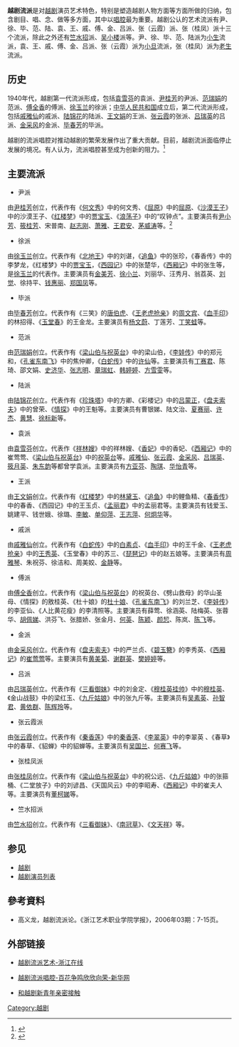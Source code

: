 '''越剧流派'''是对[[越剧|越剧]]演员艺术特色，特别是塑造越剧人物方面等方面所做的归纳，包含剧目、唱、念、做等多方面，其中以[[唱腔|唱腔]]最为重要。越剧公认的艺术流派有尹、徐、毕、范、陆、袁、王、戚、傅、金、吕派、张（云霞）派、张（桂凤）派十三个流派，除此之外还有[[竺水招|竺水招]]派、[[吴小楼|吴小楼]]派等。尹、徐、毕、范、陆派为[[小生|小生]]流派，袁、王、戚、傅、金、吕派、张（云霞）派为[[小旦|小旦]]流派，张（桂凤）派为[[老生|老生]]流派。

== 历史 ==
1940年代，越剧第一代流派形成，包括[[袁雪芬|袁雪芬]]的袁派、[[尹桂芳|尹桂芳]]的尹派、[[范瑞娟|范瑞娟]]的范派、[[傅全香|傅全香]]的傅派、[[徐玉兰_(越剧演员)|徐玉兰]]的徐派；[[中华人民共和国|中华人民共和国]]成立后，第二代流派形成，包括[[戚雅仙|戚雅仙]]的戚派、[[陆锦花|陆锦花]]的陆派、[[王文娟|王文娟]]的王派、[[张云霞|张云霞]]的张派、[[吕瑞英|吕瑞英]]的吕派、[[金采风|金采风]]的金派、[[毕春芳|毕春芳]]的毕派。

越剧的流派唱腔对推动越剧的繁荣发展作出了重大贡献。目前，越剧流派面临停止发展的境况。有人认为，流派唱腔甚至成为创新的阻力。<ref>{{Cite web |url=http://pinglun.eastday.com/p/20081213/u1a4041933.html |title=下个一百年越剧怎么演-东方网 |access-date=2009-02-14 |archive-date=2019-05-21 |archive-url=https://web.archive.org/web/20190521025159/http://pinglun.eastday.com/p/20081213/u1a4041933.html |dead-url=no }}</ref>

== 主要流派 ==
* 尹派
由[[尹桂芳|尹桂芳]]创立，代表作有《[[何文秀|何文秀]]》中的何文秀、《[[屈原|屈原]]》中的[[屈原|屈原]]、《[[沙漠王子|沙漠王子]]》中的沙漠王子、《[[红楼梦|红楼梦]]》中的[[贾宝玉|贾宝玉]]、《[[浪荡子|浪荡子]]》中的“叹钟点”。主要演员有[[尹小芳|尹小芳]]、[[筱桂芳|筱桂芳]]、宋普南、[[赵志刚|赵志刚]]、[[萧雅|萧雅]]、[[王君安|王君安]]、[[茅威涛|茅威涛]]等。<ref>{{Cite web |url=http://culture.zjol.com.cn/05culture/system/2006/03/22/006528221.shtml |title=越剧流派艺术尹派-浙江在线 |access-date=2009-02-14 |archive-url=https://web.archive.org/web/20160304105000/http://culture.zjol.com.cn/05culture/system/2006/03/22/006528221.shtml |archive-date=2016-03-04 |dead-url=yes }}</ref>
* 徐派
由[[徐玉兰_(越剧演员)|徐玉兰]]创立。代表作有《[[北地王|北地王]]》中的刘谌，《[[追鱼|追鱼]]》中的张珍，《春香传》中的李梦龙，《红楼梦》中的[[贾宝玉|贾宝玉]]，《[[西园记|西园记]]》中的张楚华，《[[西厢记|西厢记]]》中的张生等，是[[徐玉兰_(越剧演员)|徐玉兰]]的代表作。主要演员有[[金美芳|金美芳]]、[[徐小兰|徐小兰]]、刘丽华、汪秀月、翁荔英、[[刘觉|刘觉]]、徐持平、[[钱惠丽|钱惠丽]]、[[郑国凤|郑国凤]]等。
* 毕派 
由[[毕春芳|毕春芳]]创立。代表作有《三笑》的[[唐伯虎|唐伯虎]]、《[[王老虎抢亲|王老虎抢亲]]》的[[周文宾|周文宾]]、《[[血手印|血手印]]》的林招得、《[[玉堂春|玉堂春]]》的王金龙。主要演员有[[杨文蔚|杨文蔚]]、丁莲芳、[[丁笑蛙|丁笑蛙]]等。
* 范派
由[[范瑞娟|范瑞娟]]创立。代表作有《[[梁山伯与祝英台|梁山伯与祝英台]]》中的梁山伯，《[[李娃传|李娃传]]》中的郑元和，《[[孔雀东南飞|孔雀东南飞]]》中的焦仲卿，《[[白蛇传|白蛇传]]》中的[[许仙|许仙]]等。主要演员有[[丁赛君|丁赛君]]、陈琦、邵文娟、[[史济华|史济华]]、[[张志明|张志明]]、[[章瑞虹|章瑞虹]]、[[韩婷婷|韩婷婷]]、[[方雪雯|方雪雯]]等。
* 陆派 
由[[陆锦花|陆锦花]]创立。代表作有《[[珍珠塔|珍珠塔]]》中的方卿、《彩楼记》中的[[吕蒙正|吕蒙正]]，《[[盘夫索夫|盘夫索夫]]》中的曾荣、《[[情探|情探]]》中的王魁等。主要演员有曹银娣、陆文治、[[夏赛丽|夏赛丽]]、[[许杰_(演员)|许杰]]、[[黄慧|黄慧]]、[[徐标新|徐标新]]等。 
* 袁派 
由[[袁雪芬|袁雪芬]]创立。代表作《[[祥林嫂|祥林嫂]]》中的祥林嫂、《[[香妃|香妃]]》中的香妃、《[[西厢记|西厢记]]》中的崔莺莺、《[[梁山伯与祝英台|梁山伯与祝英台]]》中的[[祝英台|祝英台]]等。[[戚雅仙|戚雅仙]]、[[张云霞|张云霞]]、[[金采风|金采风]]、[[吕瑞英|吕瑞英]]、[[筱月英|筱月英]]、[[朱东韵|朱东韵]]等都曾学袁派。主要演员有[[方亚芬|方亚芬]]、[[陶琪|陶琪]]、[[华怡青|华怡青]]等。
* 王派 
由[[王文娟|王文娟]]创立。代表作有《[[红楼梦|红楼梦]]》中的[[林黛玉|林黛玉]]、《[[追鱼|追鱼]]》中的鲤鱼精、《[[春香传|春香传]]》中的春香、《西园记》中的王玉贞、《[[孟丽君|孟丽君]]》中的孟丽君等。主要演员有钱爱玉、姚建平、钱世娥、徐璐、[[李敏_(越剧)|李敏]]、[[单仰萍|单仰萍]]、[[王志萍|王志萍]]、[[何炯华|何炯华]]等。
* 戚派 
由[[戚雅仙|戚雅仙]]创立。代表作有《[[白蛇传|白蛇传]]》中的[[白素贞|白素贞]]、《[[血手印|血手印]]》中的王千金、《[[王老虎抢亲|王老虎抢亲]]》中的[[王秀英|王秀英]]、《玉堂春》中的苏三、《[[琵琶记|琵琶记]]》中的赵五娘等。主要演员有[[周雅琴|周雅琴]]、朱祝芬、徐洁和、周美姣、[[金静|金静]]等。
* 傅派
由[[傅全香|傅全香]]创立。代表作有《[[梁山伯与祝英台|梁山伯与祝英台]]》的祝英台、《劈山救母》的华山圣母、《情探》的敫桂英、《杜十娘》的[[杜十娘|杜十娘]]、《[[孔雀东南飞|孔雀东南飞]]》的刘兰芝、《[[李娃传|李娃传]]》的李亚仙、《人比黄花瘦》的李清照等。主要演员有薛莺、徐涵英、陆梅英、张蓉华、[[胡佩娣|胡佩娣]]、洪芬飞、张腊娇、张金月、[[何英|何英]]、[[陈颖|陈颖]]、[[颜恝|颜恝]]、陈岚、[[陈飞|陈飞]]等。
* 金派 
由[[金采风|金采风]]创立。代表作有《[[盘夫索夫|盘夫索夫]]》中的严兰贞、《[[碧玉簪|碧玉簪]]》的李秀英、《[[西厢记|西厢记]]》的[[崔莺莺|崔莺莺]]等。主要演员有[[黄美菊|黄美菊]]、[[谢群英|谢群英]]、[[樊婷婷|樊婷婷]]等。
* 吕派 
由[[吕瑞英|吕瑞英]]创立。代表作有《[[三看御妹|三看御妹]]》中的刘金定、《[[穆桂英挂帅|穆桂英挂帅]]》中的[[穆桂英|穆桂英]]、《金山战鼓》中的梁红玉、《[[九斤姑娘|九斤姑娘]]》中的张九斤等。主要演员有[[吴素英|吴素英]]、[[孙智君|孙智君]]、[[黄依群|黄依群]]、[[陈辉玲|陈辉玲]]等。
* 张云霞派 
由[[张云霞|张云霞]]创立。代表作有《[[秦香莲|秦香莲]]》中的[[秦香莲|秦香莲]]、《[[李翠英|李翠英]]》中的李翠英 、《春草》中的春草、《貂蝉》中的貂蝉等。主要演员有[[吴国兰|吴国兰]]、[[何赛飞|何赛飞]]等。
* 张桂凤派
由[[张桂凤|张桂凤]]创立。代表作有《[[梁山伯与祝英台|梁山伯与祝英台]]》中的祝公远、《[[九斤姑娘|九斤姑娘]]》中的张箍桶、《二堂放子》中的刘谚昌、《天国风云》中的李昭寿、《[[西厢记|西厢记]]》中的崔夫人等。主要演员有[[董柯娣|董柯娣]]等。
*竺水招派
由[[竺水招|竺水招]]创立。代表作有《[[三看御妹|三看御妹]]》、《[[南冠草|南冠草]]》、《[[文天祥|文天祥]]》等。

== 参见 ==
* [[越剧|越剧]]
* [[越剧演员列表|越剧演员列表]]

== 參考資料 ==
{{reflist}}
* 高义龙，越剧流派论。《浙江艺术职业学院学报》，2006年03期：7-15页。

== 外部链接 ==
* {{zh}}[https://web.archive.org/web/20090907185901/http://culture.zjol.com.cn/05culture/yueju/bainianhuimou/liupai/index.shtml 越剧流派艺术-浙江在线]
* {{zh}}[http://www.zj.xinhuanet.com/2006special/2006-08/25/content_7874707.htm 越剧流派唱腔-百花争鸣欣欣向荣-新华网]{{dead link|date=2018年4月 |bot=InternetArchiveBot |fix-attempted=yes }}
* {{zh}}[http://ent.zjol.com.cn/gb/node2/node138671/node149975/node166504/node166548/userobject15ai3721118.html 和越剧新青年亲密接触]{{dead link|date=2018年4月 |bot=InternetArchiveBot |fix-attempted=yes }}

{{越剧十姐妹}}

[[Category:越剧|Category:越剧]]